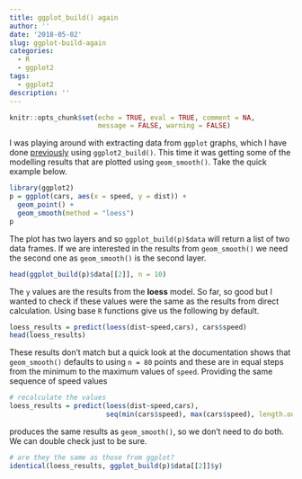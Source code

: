 ```yaml
---
title: ggplot_build() again
author: ''
date: '2018-05-02'
slug: ggplot-build-again
categories:
  - R
  - ggplot2
tags:
  - ggplot2
description: ''
---
```


```r
knitr::opts_chunk$set(echo = TRUE, eval = TRUE, comment = NA, 
                      message = FALSE, warning = FALSE)
```

I was playing around with extracting data from `ggplot` graphs, which I have done [previously](https://aj2duncan.com/blog/more-info-on-ggplots/) using `ggplot2_build()`. This time it was getting some of the modelling results that are plotted using `geom_smooth()`. Take the quick example below. 

```r
library(ggplot2)
p = ggplot(cars, aes(x = speed, y = dist)) + 
  geom_point() + 
  geom_smooth(method = "loess")
p
```

The plot has two layers and so `ggplot_build(p)$data` will return a list of two data frames. If we are interested in the results from `geom_smooth()` we need the second one as `geom_smooth()` is the second layer.    

```r
head(ggplot_build(p)$data[[2]], n = 10)
```

The `y` values are the results from the **loess** model. So far, so good but I wanted to check if these values were the same as the results from direct calculation. Using base `R` functions give us the following by default.

```r
loess_results = predict(loess(dist~speed,cars), cars$speed)
head(loess_results)
```

These results don't match but a quick look at the documentation shows that `geom_smooth()` defaults to using `n = 80` points and these are in equal steps from the minimum to the maximum values of `speed`. Providing the same sequence of speed values

```r
# recalculate the values
loess_results = predict(loess(dist~speed,cars), 
                        seq(min(cars$speed), max(cars$speed), length.out = 80))
```

produces the same results as `geom_smooth()`, so we don't need to do both. We can double check just to be sure.

```r
# are they the same as those from ggplot?
identical(loess_results, ggplot_build(p)$data[[2]]$y)
```